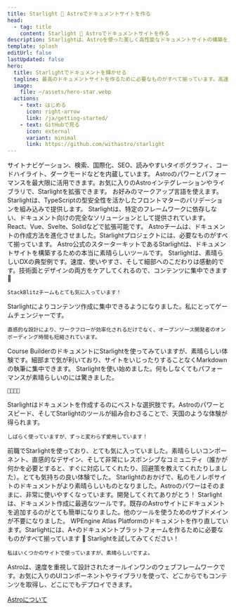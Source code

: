 ```yaml
---
title: Starlight 🌟 Astroでドキュメントサイトを作る
head:
  - tag: title
    content: Starlight 🌟 Astroでドキュメントサイトを作る
description: Starlightは、Astroを使った美しく高性能なドキュメントサイトの構築を支援します。
template: splash
editUrl: false
lastUpdated: false
hero:
  title: Starlightでドキュメントを輝かせる
  tagline: 最高のドキュメントサイトを作るために必要なものがすべて揃っています。高速でアクセシブル、しかも使いやすさも備えます。
  image:
    file: ~/assets/hero-star.webp
  actions:
    - text: はじめる
      icon: right-arrow
      link: /ja/getting-started/
    - text: GitHubで見る
      icon: external
      variant: minimal
      link: https://github.com/withastro/starlight
---
```



<CardGrid stagger>
	<Card title="心躍るドキュメント" icon="open-book">
		サイトナビゲーション、検索、国際化、SEO、読みやすいタイポグラフィ、コードハイライト、ダークモードなどを内蔵しています。
	</Card>
	<Card title="Astro製" icon="rocket">
		Astroのパワーとパフォーマンスを最大限に活用できます。お気に入りのAstroインテグレーションやライブラリで、Starlightを拡張できます。
	</Card>
	<Card title="Markdown、Markdoc、MDX" icon="document">
		お好みのマークアップ言語を使えます。Starlightは、TypeScriptの型安全性を活かしたフロントマターのバリデーションを組み込みで提供します。
	</Card>
	<Card title="独自のUIコンポーネントの利用" icon="puzzle">
		Starlightは、特定のフレームワークに依存しない、ドキュメント向けの完全なソリューションとして提供されています。React、Vue、Svelte、Solidなどで拡張可能です。
	</Card>
</CardGrid>

<TestimonialGrid title="人々の声">
  <Testimonial
    name="Rachel"
    handle="rachelnabors"
    cite="https://twitter.com/astrodotbuild/status/1724934718745915558"
  >
    Astroチームは、ドキュメントの作成方法を進化させました。Starlightプロジェクトには、必要なものがすべて揃っています。
  </Testimonial>
  <Testimonial
    name="Flavio"
    handle="flaviocopes"
    cite="https://twitter.com/flaviocopes/status/1738237658717905108"
  >
    Astro公式のスターターキットであるStarlightは、ドキュメントサイトを構築するための本当に素晴らしいツールです。
  </Testimonial>
  <Testimonial
    name="Tomek"
    handle="sulco"
    cite="https://twitter.com/sulco/status/1735610348730802342"
  >
    Starlightは、素晴らしいDXの典型例です。速度、使いやすさ、そして細部へのこだわりは感動的です。技術面とデザインの両方をケアしてくれるので、コンテンツに集中できます 👏

    StackBlitzチームもとても気に入っています！

  </Testimonial>
  <Testimonial
    name="Roberto"
    handle="RmeetsH"
    cite="https://twitter.com/RmeetsH/status/1735783992018760090"
  >
    Starlightによりコンテンツ作成に集中できるようになりました。私にとってゲームチェンジャーです。

    直感的な設計により、ワークフローが効率化されるだけでなく、オープンソース開発者のオンボーディング時間も短縮されています。

  </Testimonial>
  <Testimonial
    name="Joel"
    handle="jhooks"
    cite="https://twitter.com/jhooks/status/1727405160547418405"
  >
    Course BuilderのドキュメントにStarlightを使ってみていますが、素晴らしい体験です。細部まで気が利いており、サイトをいじったりすることなくMarkdownの執筆に集中できます。
  </Testimonial>
  <Testimonial
    name="Rick"
    handle="rick_viscomi"
    cite="https://twitter.com/rick_viscomi/status/1665867447910510593"
  >
    Starlightを使い始めました。何もしなくてもパフォーマンスが素晴らしいのには驚きました。

    💯💯💯💯

  </Testimonial>
  <Testimonial
    name="Nicolas"
    handle="beaussan"
    cite="https://twitter.com/beaussan/status/1735625189583466893"
  >
    Starlightはドキュメントを作成するのにベストな選択肢です。Astroのパワーとスピード、そしてStarlightのツールが組み合わさることで、天国のような体験が得られます。

    しばらく使っていますが、ずっと変わらず愛用しています！

  </Testimonial>
  <Testimonial
    name="Sylwia"
    handle="SylwiaVargas"
    cite="https://x.com/SylwiaVargas/status/1726556825741578286"
  >
    前職でStarlightを使っており、とても気に入っていました。素晴らしいコンポーネント、直感的なデザイン、そして非常にレスポンシブなコミュニティ（誰かが何かを必要とすると、すぐに対応してくれたり、回避策を教えてくれたりしました）。とても気持ちの良い体験でした。
  </Testimonial>
  <Testimonial
    name="Lou Cyx"
    handle="loucyx"
    cite="https://elk.zone/m.webtoo.ls/@loucyx@mastodon.social/111587380021362284"
  >
    Starlightのおかげで、私のモノレポサイトのドキュメントがより素晴らしいものとなりました。Astroのパワーはそのままに、非常に使いやすくなっています。開発してくれてありがとう！
  </Testimonial>
  <Testimonial
    name="BowTiedWebReaper"
    handle="BowTiedWebReapr"
    cite="https://twitter.com/BowTiedWebReapr/status/1735633399501697517"
  >
    Starlightは、ドキュメント作成に最適なツールです。既存のAstroサイトにドキュメントを追加するのがとても簡単になりました。他のツールを使うためのサブドメインが不要になりました。
  </Testimonial>
  <Testimonial
    name="Jeff"
    handle="J_Everhart383"
    cite="https://twitter.com/J_Everhart383/status/1691900590048292908"
  >
    WPEngine Atlas Platformのドキュメントを作り直しています。Starlightには、A+のドキュメントプラットフォームを作るために必要なものがすべて揃っています 🙌
  </Testimonial>
  <Testimonial
    name="Chloe"
    handle="solelychloe"
    cite="https://twitter.com/solelychloe/status/1695115277602628082"
  >
    Starlightを試してみてください！

    私はいくつかのサイトで使っていますが、素晴らしいですよ。

  </Testimonial>
</TestimonialGrid>

<AboutAstro title="提供:">
Astroは、速度を重視して設計されたオールインワンのウェブフレームワークです。お気に入りのUIコンポーネントやライブラリを使って、どこからでもコンテンツを取得し、どこにでもデプロイできます。

[Astroについて](https://astro.build/)

</AboutAstro>
